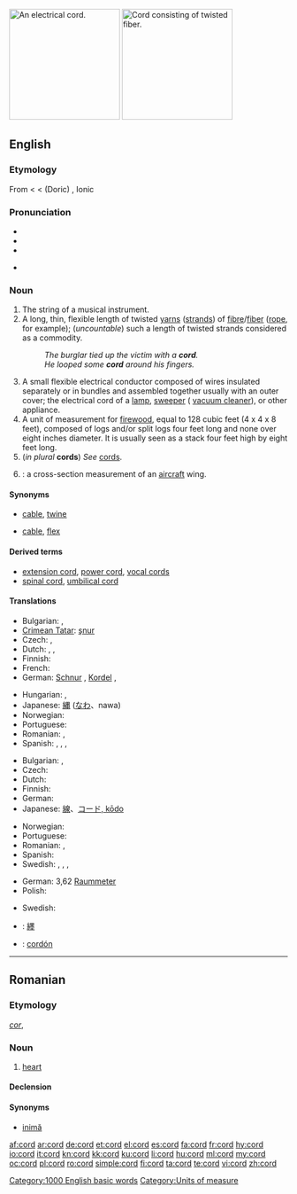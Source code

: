 {{wikipedia|dab=cord}}
[[Image:Verlengsnoer (Extension cord).jpg|thumb|200px|right|An electrical cord.]]
[[Image:Rope.jpg|thumb|200px|right|Cord consisting of twisted fiber.]]
==English==

===Etymology===
From {{etyl|fro|en}} {{term|corde|lang=fro}} < {{etyl|la|en}} {{term|chorda||lang=la}} < {{etyl|grc|en}} (Doric) {{term|χορδά||tr=khorda|lang=grc}}, Ionic {{term|χορδή||tr=khorde|lang=grc|string of gut, the string of a lyre}}

===Pronunciation===
* {{IPA|/kɔː(ɹ)d/}}
* {{audio|en-us-cord.ogg|Audio (US)}}
* {{rhymes|ɔː(r)d}}
* {{homophones|chord|cored|cawed}} {{qualifier|in [[non-rhotic]] accents}}

===Noun===
{{en-noun}}

# The string of a musical instrument.
# A long, thin, flexible length of twisted [[yarns]] ([[strands]]) of [[fibre]]/[[fiber]] ([[rope]], for example); (''uncountable'') such a length of twisted strands considered as a commodity.
#: ''The burglar tied up the victim with a '''cord'''.''
#: ''He looped some '''cord''' around his fingers.''
# A small flexible electrical conductor composed of wires insulated separately or in bundles and assembled together usually with an outer cover; the electrical cord of a [[lamp]], [[sweeper]] ({{US}} [[vacuum cleaner]]), or other appliance.
# A unit of measurement for [[firewood]], equal to 128 cubic feet (4 x 4 x 8 feet), composed of logs and/or split logs four feet long and none over eight inches diameter. It is usually seen as a stack four feet high by eight feet long.<!--Move this to separate pages for "full cord" and "bush cord".  A full cord of stacked firewood in Canada and USA, or colloquially a "bush cord" in Canada, is 8 by 4 by 4 feet (39 m&sup3;).-->
# (''in plural'' '''cords''') ''See'' [[cords]].
# {{misspelling of|chord|nodot=1}}: a cross-section measurement of an [[aircraft]] wing.

====Synonyms====
* {{sense|length of twisted strands}} [[cable]], [[twine]]
* {{sense|wires surrounded by an insulating coating, used to supply electricity}} [[cable]], [[flex]]

====Derived terms====
* [[extension cord]], [[power cord]], [[vocal cords]]
* [[spinal cord]], [[umbilical cord]]

====Translations====
{{trans-top|length of twisted strands}}
* Bulgarian: {{t+|bg|връв|m}},  {{t+|bg|канап|m}}
* [[Crimean Tatar]]: [[şnur]]
* Czech: {{t-|cs|provaz|m}}, {{t-|cs|šňůra|f}}
* Dutch: {{t+|nl|touw|n}}, {{t+|nl|koord|f}}, {{t+|nl|zeel|n}}
* Finnish: {{t+|fi|naru}}
* French: {{t+|fr|corde|f}}
* German: [[Schnur]] {{f}}, [[Kordel]] {{f}} {{italbrac|fine rope for dresses or as barrier in museum}},  {{t-|de|Kordel|f}}
{{trans-mid}}
* Hungarian: {{t+|hu|zsinór}}, {{t|hu|fonal}}
* Japanese: [[縄]] ([[なわ]]、nawa)
* Norwegian: {{t+|no|tau|n}}
* Portuguese: {{t+|pt|corda|f}}
* Romanian: {{t+|ro|cordon}},  {{t-|ro|coardă|f}}
* Spanish: {{t+|es|cuerda|f}},  {{t+|es|cable|m}},  {{t+|es|hilo|m}},  {{t-|es|cordón|m}}
{{trans-bottom}}

{{trans-top|wires surrounded by a coating, used to supply electricity}}
* Bulgarian: {{t-|bg|кабел|m}},  {{t|bg|шнур|m}}
* Czech: {{t-|cs|šňůra|f}}
* Dutch: {{t+|nl|kabel|n}}
* Finnish: {{t+|fi|johto}}
* German: {{t+|de|Kabel|n}}
* Japanese: [[線]]、[[コード, kōdo]]
{{trans-mid}}
* Norwegian: {{t-|no|ledning|m+f}}
* Portuguese: {{t+|pt|cabo|m}}
* Romanian: {{t+|ro|cordon|n}},  {{t-|ro|cablu|n}}
* Spanish: {{t+|es|cable|m}}
* Swedish: {{t|sv|sladd}}, {{t|sv|ledning}}, {{t|sv|kabel}}, {{t|sv|tråd}}
{{trans-bottom}}

{{trans-top|unit of measurement for firewood}}
* German: 3,62 [[Raummeter]] {{m}}
* Polish: {{t+|pl|sąg|m}}
{{trans-mid}}
* Swedish: {{t|sv|famn}}
{{trans-bottom}}

{{checktrans-top}}
* {{ttbc|CJKV Characters}}: [[纆]]
* {{ttbc|Spanish}}: [[cordón]]
{{trans-bottom}}

[[Category:1000 English basic words]]
[[Category:Units of measure]]

----

==Romanian==

===Etymology===
{{etyl|la|ro}} ''[[cor#Latin|cor]]'', {{term|cordis|lang=la}}

===Noun===
{{ro-noun|m|corduri}}

# {{anatomy|lang=ro}} [[heart]]

====Declension====
{{ro-noun-n|pl=corduri|def=cordul}}

====Synonyms====
* [[inimă]]

[[af:cord]]
[[ar:cord]]
[[de:cord]]
[[et:cord]]
[[el:cord]]
[[es:cord]]
[[fa:cord]]
[[fr:cord]]
[[hy:cord]]
[[io:cord]]
[[it:cord]]
[[kn:cord]]
[[kk:cord]]
[[ku:cord]]
[[li:cord]]
[[hu:cord]]
[[ml:cord]]
[[my:cord]]
[[oc:cord]]
[[pl:cord]]
[[ro:cord]]
[[simple:cord]]
[[fi:cord]]
[[ta:cord]]
[[te:cord]]
[[vi:cord]]
[[zh:cord]]